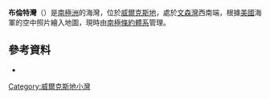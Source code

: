 {{Coord|66|54|S|108|48|E|source:GNIS|display=title}}

'''布倫特灣'''（{{lang-en|Blunt Cove}}）是[[南極洲|南極洲]]的海灣，位於[[威爾克斯地|威爾克斯地]]，處於[[文森灣|文森灣]]西南端，根據[[美國|美國]]海軍的空中照片繪入地圖，現時由[[南極條約體系|南極條約體系]]管理。

==參考資料==
* {{usgs-gazetteer|id=1564}}

{{DEFAULTSORT:Blunt Cove}}
[[Category:威爾克斯地小灣|Category:威爾克斯地小灣]]


{{WilkesLand-geo-stub}}